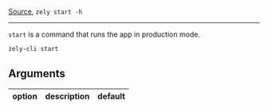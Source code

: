 [Source](https://github.com/zely-js/zely/blob/zely3/packages/zely-js-cli/commands/start.ts), `zely start -h`

---

`start` is a command that runs the app in production mode.

```bash
zely-cli start
```

## Arguments

| **option** | **description** | **default** |
| ---------- | --------------- | ----------- |
